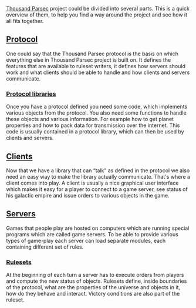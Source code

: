 [http://www.thousandparsec.net/tp/ Thousand Parsec] project could be divided into several parts. This is a quick overview of them, to help you find a way around the project and see how it all fits together.

== [[Protocol]] ==

One could say that the Thousand Parsec protocol is the basis on which everything else in Thousand Parsec project is built on. It defines the features that are available to ruleset writers, it defines how servers should work and what clients should be able to handle and how clients and servers communicate.

=== [[Protocol libraries]] ===
Once you have a protocol defined you need some code, which implements various objects from the protocol. You also need some functions to handle these objects and various information. For example how to get planet properties and how to pack data for transmission over the internet. This code is usually contained in a protocol library, which can then be used by clients and servers.

== [[Clients]] ==

Now that we have a library that can “talk” as defined in the protocol we also need an easy way to make the library actually communicate. That's where a client comes into play. A client is usually a nice graphical user interface which makes it easy for a player to connect to a game server, see status of his galactic empire and issue orders to various objects in the game.

== [[Servers]] ==

Games that people play are hosted on computers which are running special programs which are called game servers. To be able to provide various types of game-play each server can load separate modules, each containing different set of rules.

=== [[Rulesets]] ===

At the beginning of each turn a server has to execute orders from players and compute the new status of objects. Rulesets define, inside boundaries of the protocol, what are the properties of the universe and objects in it, how do they behave and interact. Victory conditions are also part of the ruleset.